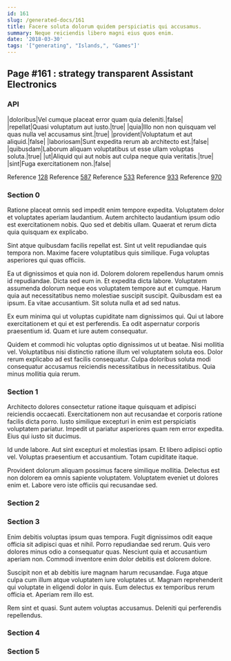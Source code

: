 ```yaml
---
id: 161
slug: /generated-docs/161
title: Facere soluta dolorum quidem perspiciatis qui accusamus.
summary: Neque reiciendis libero magni eius quos enim.
date: '2018-03-30'
tags: '["generating", "Islands,", "Games"]'
---
```


## Page #161 : strategy transparent Assistant Electronics
### API

|doloribus|Vel cumque placeat error quam quia deleniti.|false|
|repellat|Quasi voluptatum aut iusto.|true|
|quia|Illo non non quisquam vel quas nulla vel accusamus sint.|true|
|provident|Voluptatum et aut aliquid.|false|
|laboriosam|Sunt expedita rerum ab architecto est.|false|
|quibusdam|Laborum aliquam voluptatibus ut esse ullam voluptas soluta.|true|
|ut|Aliquid qui aut nobis aut culpa neque quia veritatis.|true|
|sint|Fuga exercitationem non.|false|

Reference [128](/generated-docs/128)
Reference [587](/generated-docs/587)
Reference [533](/generated-docs/533)
Reference [933](/generated-docs/933)
Reference [970](/generated-docs/970)


<Partial />


### Section 0
Ratione placeat omnis sed impedit enim tempore expedita. Voluptatem dolor et voluptates aperiam laudantium. Autem architecto laudantium ipsum odio est exercitationem nobis. Quo sed et debitis ullam. Quaerat et rerum dicta quia quisquam ex explicabo.
 Sint atque quibusdam facilis repellat est. Sint ut velit repudiandae quis tempora non. Maxime facere voluptatibus quis similique. Fuga voluptas asperiores qui quas officiis.
 Ea ut dignissimos et quia non id. Dolorem dolorem repellendus harum omnis id repudiandae. Dicta sed eum in. Et expedita dicta labore.
Voluptatem assumenda dolorum neque eos voluptatem tempore aut et cumque. Harum quia aut necessitatibus nemo molestiae suscipit suscipit. Quibusdam est ea ipsum. Ea vitae accusantium. Sit soluta nulla et ad sed natus.
 Ex eum minima qui ut voluptas cupiditate nam dignissimos qui. Qui ut labore exercitationem et qui et est perferendis. Ea odit aspernatur corporis praesentium id. Quam et iure autem consequatur.
 Quidem et commodi hic voluptas optio dignissimos ut ut beatae. Nisi mollitia vel. Voluptatibus nisi distinctio ratione illum vel voluptatem soluta eos. Dolor rerum explicabo ad est facilis consequatur. Culpa doloribus soluta modi consequatur accusamus reiciendis necessitatibus in necessitatibus. Quia minus mollitia quia rerum.
### Section 1
Architecto dolores consectetur ratione itaque quisquam et adipisci reiciendis occaecati. Exercitationem non aut recusandae et corporis ratione facilis dicta porro. Iusto similique excepturi in enim est perspiciatis voluptatem pariatur. Impedit ut pariatur asperiores quam rem error expedita. Eius qui iusto sit ducimus.
 Id unde labore. Aut sint excepturi et molestias ipsam. Et libero adipisci optio vel. Voluptas praesentium et accusantium. Totam cupiditate itaque.
 Provident dolorum aliquam possimus facere similique mollitia. Delectus est non dolorem ea omnis sapiente voluptatem. Voluptatem eveniet ut dolores enim et. Labore vero iste officiis qui recusandae sed.
### Section 2

### Section 3
Enim debitis voluptas ipsum quas tempora. Fugit dignissimos odit eaque officia sit adipisci quas et nihil. Porro repudiandae sed rerum. Quis vero dolores minus odio a consequatur quas. Nesciunt quia et accusantium aperiam non. Commodi inventore enim dolor debitis est dolorem dolore.
 Suscipit non et ab debitis iure magnam harum recusandae. Fuga atque culpa cum illum atque voluptatem iure voluptates ut. Magnam reprehenderit qui voluptate in eligendi dolor in quis. Eum delectus ex temporibus rerum officia et. Aperiam rem illo est.
 Rem sint et quasi. Sunt autem voluptas accusamus. Deleniti qui perferendis repellendus.
### Section 4

### Section 5

